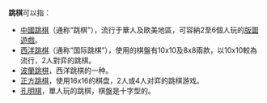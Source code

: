 '''跳棋'''可以指：

* [[中國跳棋|中國跳棋]]（通称“跳棋”），流行于華人及欧美地區，可容納2至6個人玩的[[版圖遊戲|版圖遊戲]]。
* [[西洋跳棋|西洋跳棋]]（通称“国际跳棋”），使用的棋盤有10x10及8x8兩款，以10x10較為流行，2人對弈的跳棋。
* [[波蘭跳棋|波蘭跳棋]]，西洋跳棋的一种。
* [[正方跳棋|正方跳棋]]，使用16x16的棋盘，2人或4人对弈的跳棋游戏。
* [[孔明棋|孔明棋]]，單人玩的跳棋，棋盤是十字型的。

{{消歧义|Cat=二字作品消歧義}}
